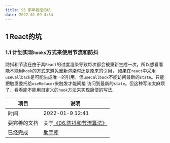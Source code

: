 ```yaml
---
title: 93 那年我挖的坑
date: 2022-01-09 4:54
---
```


## 1 React的坑
### 1.1 计划实现`hooks`方式来使用节流和防抖

防抖和节流在由于其`React`的过度渲染导致每次都会被重新生成一次，所以想看看能不能用`hook`的方式来避免重新渲染时还是原来的引用，
如果在`react`中采用`useCallback`是可能生成唯一的引用，但`useCallback`不能访问最新的`state`。只能把触发委托给`useReducer`来触发才能间接
访问到最新的`state`。但这种写法太麻烦了，看看能不能用自定义的`hook`方法来实现简便的写法.

| 项目 | 说明 |
| --- | --- |
| 时间 | 2022-01-9 12:41 |
| 要完善的文档 | 关于[《06.防抖和节流算法》](/docs/算法/防抖和节流算法) |
| 已经完成 | [助手库](https://www.npmjs.com/package/@wuchuhengtools/helper) |








